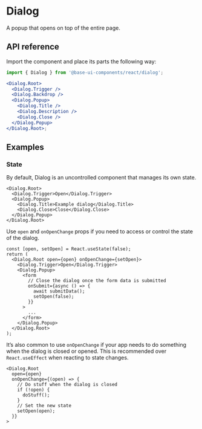 # Dialog

<Subtitle>A popup that opens on top of the entire page.</Subtitle>
<Meta name="description" content="A high-quality, unstyled React dialog component." />

<Demo path="./demos/hero" />

## API reference

Import the component and place its parts the following way:

```jsx title="Anatomy"
import { Dialog } from '@base-ui-components/react/dialog';

<Dialog.Root>
  <Dialog.Trigger />
  <Dialog.Backdrop />
  <Dialog.Popup>
    <Dialog.Title />
    <Dialog.Description />
    <Dialog.Close />
  </Dialog.Popup>
</Dialog.Root>;
```

<Reference component="Dialog" parts="Root, Trigger, Backdrop, Popup, Title, Description" />

## Examples

### State

By default, Dialog is an uncontrolled component that manages its own state.

```tsx title="Uncontrolled dialog"
<Dialog.Root>
  <Dialog.Trigger>Open</Dialog.Trigger>
  <Dialog.Popup>
    <Dialog.Title>Example dialog</Dialog.Title>
    <Dialog.Close>Close</Dialog.Close>
  </Dialog.Popup>
</Dialog.Root>
```

Use `open` and `onOpenChange` props if you need to access or control the state of the dialog.

```tsx title="Controlled dialog"
const [open, setOpen] = React.useState(false);
return (
  <Dialog.Root open={open} onOpenChange={setOpen}>
    <Dialog.Trigger>Open</Dialog.Trigger>
    <Dialog.Popup>
      <form
        // Close the dialog once the form data is submitted
        onSubmit={async () => {
          await submitData();
          setOpen(false);
        }}
      >
        ...
      </form>
    </Dialog.Popup>
  </Dialog.Root>
);
```

It’s also common to use `onOpenChange` if your app needs to do something when the dialog is closed or opened. This is recommended over `React.useEffect` when reacting to state changes.

```tsx title="Running code when dialog state changes"
<Dialog.Root
  open={open}
  onOpenChange={(open) => {
    // Do stuff when the dialog is closed
    if (!open) {
      doStuff();
    }
    // Set the new state
    setOpen(open);
  }}
>
```
